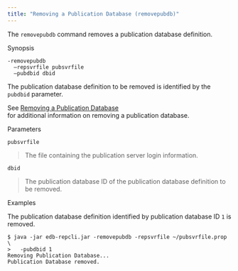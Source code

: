 ```yaml
---
title: "Removing a Publication Database (removepubdb)"
---
```


<div id="removing_publication_database" class="registered_link"></div>

The `removepubdb` command removes a publication database definition.

Synopsis

```text
-removepubdb
  –repsvrfile pubsvrfile
  –pubdbid dbid
```

The publication database definition to be removed is identified by the `pubdbid` parameter.

See [Removing a Publication Database](../../07_common_operations/06_managing_publication/07_removing_pub_database/#removing_pub_database)  
for additional information on removing a publication database.

Parameters

`pubsvrfile`

> The file containing the publication server login information.

`dbid`

> The publication database ID of the publication database definition to be removed.

Examples

The publication database definition identified by publication database ID `1` is removed.

```text
$ java -jar edb-repcli.jar -removepubdb -repsvrfile ~/pubsvrfile.prop \
>   -pubdbid 1
Removing Publication Database...
Publication Database removed.
```
